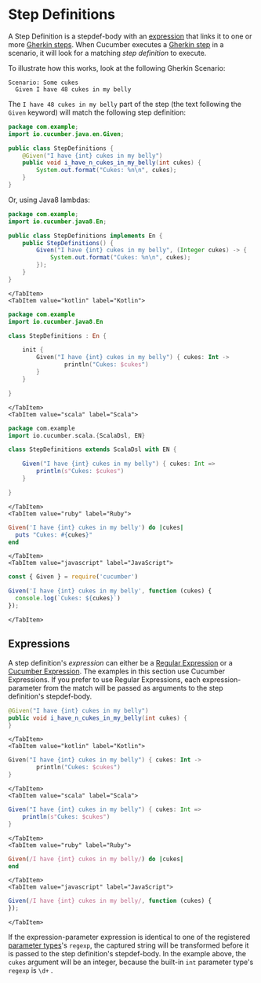 
# Step Definitions

A Step Definition is a <Term>stepdef-body</Term> with an [expression](#expressions) that links it to one or more [Gherkin steps](/docs/gherkin/reference#steps).
When Cucumber executes a [Gherkin step](/docs/gherkin/reference#steps) in a scenario, it will look for a matching *step definition* to execute.

To illustrate how this works, look at the following Gherkin Scenario:

```gherkin
Scenario: Some cukes
  Given I have 48 cukes in my belly
```

The `I have 48 cukes in my belly` part of the step (the text following the `Given` keyword) will match the following step definition:

<Tabs groupId="lang" queryString>
    <TabItem value="java" label="Java" default>

```java
package com.example;
import io.cucumber.java.en.Given;

public class StepDefinitions {
    @Given("I have {int} cukes in my belly")
    public void i_have_n_cukes_in_my_belly(int cukes) {
        System.out.format("Cukes: %n\n", cukes);
    }
}
```

Or, using Java8 lambdas:

```java
package com.example;
import io.cucumber.java8.En;

public class StepDefinitions implements En {
    public StepDefinitions() {
        Given("I have {int} cukes in my belly", (Integer cukes) -> {
            System.out.format("Cukes: %n\n", cukes);
        });
    }
}
```

    </TabItem>
    <TabItem value="kotlin" label="Kotlin">

```kotlin
package com.example
import io.cucumber.java8.En

class StepDefinitions : En {

    init {
        Given("I have {int} cukes in my belly") { cukes: Int ->
                println("Cukes: $cukes")
        }
    }

}
```

    </TabItem>
    <TabItem value="scala" label="Scala">

```scala
package com.example
import io.cucumber.scala.{ScalaDsl, EN}

class StepDefinitions extends ScalaDsl with EN {

    Given("I have {int} cukes in my belly") { cukes: Int =>
        println(s"Cukes: $cukes")
    }

}
```

    </TabItem>
    <TabItem value="ruby" label="Ruby">

```ruby
Given('I have {int} cukes in my belly') do |cukes|
  puts "Cukes: #{cukes}"
end
```

    </TabItem>
    <TabItem value="javascript" label="JavaScript">

```javascript
const { Given } = require('cucumber')

Given('I have {int} cukes in my belly', function (cukes) {
  console.log(`Cukes: ${cukes}`)
});
```

    </TabItem>
</Tabs>

## Expressions

A step definition's *expression* can either be a [Regular Expression](https://en.wikipedia.org/wiki/Regular_expression)
or a [Cucumber Expression](/docs/cucumber/cucumber-expressions). The examples in this section use Cucumber Expressions.
If you prefer to use Regular Expressions, each <Term>expression-parameter</Term> from the match will be passed as arguments to the step
definition's <Term>stepdef-body</Term>.

<Tabs groupId="lang" queryString>
    <TabItem value="java" label="Java" default>

```java
@Given("I have {int} cukes in my belly")
public void i_have_n_cukes_in_my_belly(int cukes) {
}
```

    </TabItem>
    <TabItem value="kotlin" label="Kotlin">

```kotlin
Given("I have {int} cukes in my belly") { cukes: Int ->
        println("Cukes: $cukes")
}
```

    </TabItem>
    <TabItem value="scala" label="Scala">

```scala
Given("I have {int} cukes in my belly") { cukes: Int =>
    println(s"Cukes: $cukes")
}
```

    </TabItem>
    <TabItem value="ruby" label="Ruby">

```ruby
Given(/I have {int} cukes in my belly/) do |cukes|
end
```

    </TabItem>
    <TabItem value="javascript" label="JavaScript">

```javascript
Given(/I have {int} cukes in my belly/, function (cukes) {
});
```

    </TabItem>
</Tabs>

If the <Term>expression-parameter</Term> expression is identical to one of the registered
[parameter types](/docs/cucumber/cucumber-expressions#parameter-types)'s `regexp`,
the captured string will be transformed before it is passed to the
step definition's <Term>stepdef-body</Term>. In the example above, the `cukes`
argument will be an integer, because the built-in `int` parameter type's
`regexp` is `\d+` .
